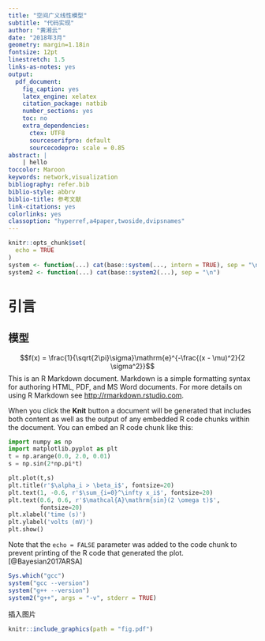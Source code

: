 ```yaml
---
title: "空间广义线性模型"
subtitle: "代码实现"
author: "黄湘云"
date: "2018年3月"
geometry: margin=1.18in
fontsize: 12pt
linestretch: 1.5
links-as-notes: yes
output: 
  pdf_document: 
    fig_caption: yes
    latex_engine: xelatex
    citation_package: natbib
    number_sections: yes
    toc: no
    extra_dependencies:
      ctex: UTF8
      sourceserifpro: default
      sourcecodepro: scale = 0.85
abstract: |
    | hello
toccolor: Maroon
keywords: network,visualization
bibliography: refer.bib
biblio-style: abbrv
biblio-title: 参考文献
link-citations: yes
colorlinks: yes
classoption: "hyperref,a4paper,twoside,dvipsnames"
---
```


```r
knitr::opts_chunk$set(
  echo = TRUE
)
system <- function(...) cat(base::system(..., intern = TRUE), sep = "\n")
system2 <- function(...) cat(base::system2(...), sep = "\n")
```

# 引言

## 模型

$$f(x) = \frac{1}{\sqrt{2\pi}\sigma}\mathrm{e}^{-\frac{(x - \mu)^2}{2 \sigma^2}}$$
This is an R Markdown document. Markdown is a simple formatting syntax for authoring HTML, PDF, and MS Word documents. For more details on using R Markdown see <http://rmarkdown.rstudio.com>.

When you click the **Knit** button a document will be generated that includes both content as well as the output of any embedded R code chunks within the document. You can embed an R code chunk like this:

```python
import numpy as np
import matplotlib.pyplot as plt
t = np.arange(0.0, 2.0, 0.01)
s = np.sin(2*np.pi*t)

plt.plot(t,s)
plt.title(r'$\alpha_i > \beta_i$', fontsize=20)
plt.text(1, -0.6, r'$\sum_{i=0}^\infty x_i$', fontsize=20)
plt.text(0.6, 0.6, r'$\mathcal{A}\mathrm{sin}(2 \omega t)$',
         fontsize=20)
plt.xlabel('time (s)')
plt.ylabel('volts (mV)')
plt.show()
```


Note that the `echo = FALSE` parameter was added to the code chunk to prevent printing of the R code that generated the plot.[@Bayesian2017ARSA]

```r
Sys.which("gcc")
system("gcc --version")
system("g++ --version")
system2("g++", args = "-v", stderr = TRUE)
```

插入图片

```r
knitr::include_graphics(path = "fig.pdf")
```
